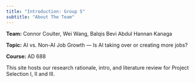 ```yaml
---
title: "Introduction: Group 5"
subtitle: "About The Team"
---
```


**Team:** Connor Coulter, Wei Wang, Balqis Bevi Abdul Hannan Kanaga

**Topic:** AI vs. Non-AI Job Growth — Is AI taking over or creating more jobs?


**Course:** AD 688


This site hosts our research rationale, intro, and literature review for Project Selection I, II and III.
